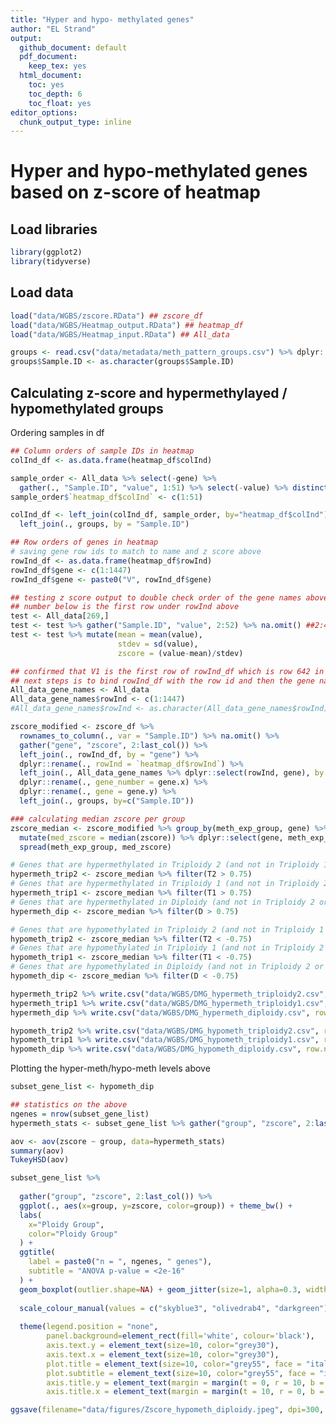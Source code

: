 ```yaml
---
title: "Hyper and hypo- methylated genes"
author: "EL Strand"
output:
  github_document: default
  pdf_document:
    keep_tex: yes
  html_document:
    toc: yes
    toc_depth: 6
    toc_float: yes
editor_options: 
  chunk_output_type: inline
---
```


# Hyper and hypo-methylated genes based on z-score of heatmap 

## Load libraries 

```r
library(ggplot2)
library(tidyverse)
```

## Load data 

```r
load("data/WGBS/zscore.RData") ## zscore_df
load("data/WGBS/Heatmap_output.RData") ## heatmap_df
load("data/WGBS/Heatmap_input.RData") ## All_data

groups <- read.csv("data/metadata/meth_pattern_groups.csv") %>% dplyr::select(-X)
groups$Sample.ID <- as.character(groups$Sample.ID)
```

## Calculating z-score and hypermethylayed / hypomethylated groups 

Ordering samples in df

```r
## Column orders of sample IDs in heatmap  
colInd_df <- as.data.frame(heatmap_df$colInd)

sample_order <- All_data %>% select(-gene) %>%
  gather(., "Sample.ID", "value", 1:51) %>% select(-value) %>% distinct()
sample_order$`heatmap_df$colInd` <- c(1:51)

colInd_df <- left_join(colInd_df, sample_order, by="heatmap_df$colInd") %>% 
  left_join(., groups, by = "Sample.ID")

## Row orders of genes in heatmap 
# saving gene row ids to match to name and z score above 
rowInd_df <- as.data.frame(heatmap_df$rowInd)
rowInd_df$gene <- c(1:1447)
rowInd_df$gene <- paste0("V", rowInd_df$gene)

## testing z score output to double check order of the gene names above 
## number below is the first row under rowInd above
test <- All_data[269,] 
test <- test %>% gather("Sample.ID", "value", 2:52) %>% na.omit() ##2:4 for meth_exp_group
test <- test %>% mutate(mean = mean(value),
                        stdev = sd(value),
                        zscore = (value-mean)/stdev)

## confirmed that V1 is the first row of rowInd_df which is row 642 in All_data  
## next steps is to bind rowInd_df with the row id and then the gene name from All_data
All_data_gene_names <- All_data 
All_data_gene_names$rowInd <- c(1:1447)
#All_data_gene_names$rowInd <- as.character(All_data_gene_names$rowInd)
```


```r
zscore_modified <- zscore_df %>% 
  rownames_to_column(., var = "Sample.ID") %>% na.omit() %>%
  gather("gene", "zscore", 2:last_col()) %>%
  left_join(., rowInd_df, by = "gene") %>%
  dplyr::rename(., rowInd = `heatmap_df$rowInd`) %>%
  left_join(., All_data_gene_names %>% dplyr::select(rowInd, gene), by = ("rowInd")) %>% 
  dplyr::rename(., gene_number = gene.x) %>%
  dplyr::rename(., gene = gene.y) %>% 
  left_join(., groups, by=c("Sample.ID")) 

### calculating median zscore per group
zscore_median <- zscore_modified %>% group_by(meth_exp_group, gene) %>%
  mutate(med_zscore = median(zscore)) %>% dplyr::select(gene, meth_exp_group, med_zscore) %>% distinct() %>%
  spread(meth_exp_group, med_zscore)

# Genes that are hypermethylated in Triploidy 2 (and not in Triploidy 1 or Diploidy) = 101 genes
hypermeth_trip2 <- zscore_median %>% filter(T2 > 0.75) 
# Genes that are hypermethylated in Triploidy 1 (and not in Triploidy 2 or Diploidy)  = 70 genes
hypermeth_trip1 <- zscore_median %>% filter(T1 > 0.75) 
# Genes that are hypermethylated in Diploidy (and not in Triploidy 2 or Triploidy 1)  = 415 genes
hypermeth_dip <- zscore_median %>% filter(D > 0.75) 

# Genes that are hypomethylated in Triploidy 2 (and not in Triploidy 1 or Diploidy) = 272 genes
hypometh_trip2 <- zscore_median %>% filter(T2 < -0.75) 
# Genes that are hypomethylated in Triploidy 1 (and not in Triploidy 2 or Diploidy)  = 140 genes
hypometh_trip1 <- zscore_median %>% filter(T1 < -0.75) 
# Genes that are hypomethylated in Diploidy (and not in Triploidy 2 or Triploidy 1)  = 143 genes
hypometh_dip <- zscore_median %>% filter(D < -0.75) 

hypermeth_trip2 %>% write.csv("data/WGBS/DMG_hypermeth_triploidy2.csv", row.names = FALSE)
hypermeth_trip1 %>% write.csv("data/WGBS/DMG_hypermeth_triploidy1.csv", row.names = FALSE)
hypermeth_dip %>% write.csv("data/WGBS/DMG_hypermeth_diploidy.csv", row.names = FALSE)

hypometh_trip2 %>% write.csv("data/WGBS/DMG_hypometh_triploidy2.csv", row.names = FALSE)
hypometh_trip1 %>% write.csv("data/WGBS/DMG_hypometh_triploidy1.csv", row.names = FALSE)
hypometh_dip %>% write.csv("data/WGBS/DMG_hypometh_diploidy.csv", row.names = FALSE)
```

Plotting the hyper-meth/hypo-meth levels above 

```r
subset_gene_list <- hypometh_dip

## statistics on the above 
ngenes = nrow(subset_gene_list)
hypermeth_stats <- subset_gene_list %>% gather("group", "zscore", 2:last_col())

aov <- aov(zscore ~ group, data=hypermeth_stats)
summary(aov)
TukeyHSD(aov)

subset_gene_list %>%
    
  gather("group", "zscore", 2:last_col()) %>%
  ggplot(., aes(x=group, y=zscore, color=group)) + theme_bw() + 
  labs(
    x="Ploidy Group",
    color="Ploidy Group"
  ) +
  ggtitle(
    label = paste0("n = ", ngenes, " genes"),
    subtitle = "ANOVA p-value = <2e-16"
  ) +
  geom_boxplot(outlier.shape=NA) + geom_jitter(size=1, alpha=0.3, width=0.2) +
  
  scale_colour_manual(values = c("skyblue3", "olivedrab4", "darkgreen")) +
  
  theme(legend.position = "none",
        panel.background=element_rect(fill='white', colour='black'),
        axis.text.y = element_text(size=10, color="grey30"),
        axis.text.x = element_text(size=10, color="grey30"),
        plot.title = element_text(size=10, color="grey55", face = "italic"),
        plot.subtitle = element_text(size=10, color="grey55", face = "italic"),
        axis.title.y = element_text(margin = margin(t = 0, r = 10, b = 0, l = 0), size=12, face="bold"),
        axis.title.x = element_text(margin = margin(t = 10, r = 0, b = 0, l = 0), size=12, face="bold"))

ggsave(filename="data/figures/Zscore_hypometh_diploidy.jpeg", dpi=300, width=3.5, height=5, units="in")
```




















